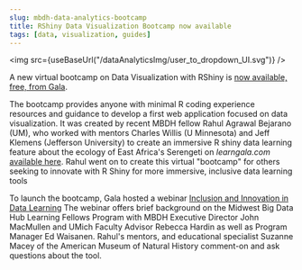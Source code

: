 ```yaml
---
slug: mbdh-data-analytics-bootcamp
title: RShiny Data Visualization Bootcamp now available
tags: [data, visualization, guides]
---
```



<img src={useBaseUrl("/dataAnalyticsImg/user_to_dropdown_UI.svg")} />

A new virtual bootcamp on Data Visualization with RShiny is [now available, free, from Gala](https://about.learngala.com/data-analytics/index.html).

The bootcamp provides anyone with minimal R coding experience resources and guidance to develop a first web application focused on data visualization. It was created by recent MBDH fellow Rahul Agrawal Bejarano (UM), who worked with mentors Charles Willis (U Minnesota) and Jeff Klemens (Jefferson University) to create an immersive R shiny data learning feature about the ecology of East Africa's Serengeti on _learngala.com_ [available here](https://www.learngala.com/cases/5404912d-6d4c-4a37-a777-0f80e6a7912f). Rahul went on to create this virtual "bootcamp" for others seeking to innovate with R Shiny for more immersive, inclusive data learning tools

To launch the bootcamp, Gala hosted a webinar [Inclusion and Innovation in Data Learning](https://www.youtube.com/watch?v=8UQSia65eLs)
The webinar offers brief background on the Midwest Big Data Hub Learning Fellows Program with MBDH Executive Director John MacMullen and UMich Faculty Advisor Rebecca Hardin as well as Program Manager Ed Waisanen. Rahul's mentors, and educational specialist Suzanne Macey of the American Museum of Natural History comment-on and ask questions about the tool.
